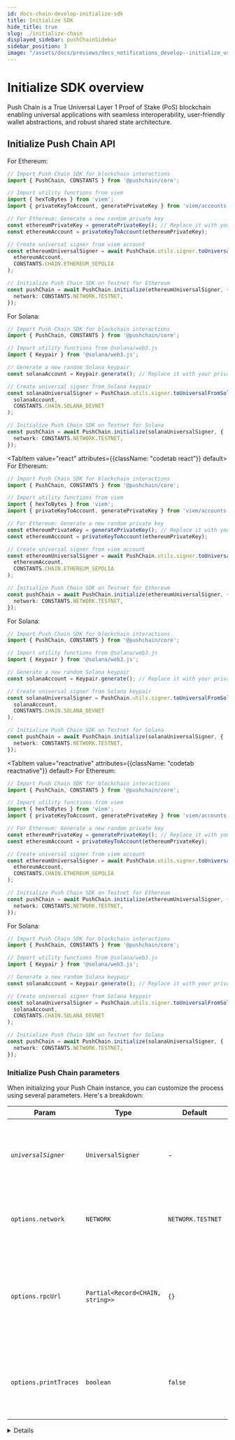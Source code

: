 ```yaml
---
id: docs-chain-develop-initialize-sdk
title: Initialize SDK
hide_title: true
slug: ./initialize-chain
displayed_sidebar: pushChainSidebar
sidebar_position: 3
image: "/assets/docs/previews/docs_notifications_develop--initialize_user.png"
---
```


# Initialize SDK overview

Push Chain is a True Universal Layer 1 Proof of Stake (PoS) blockchain enabling universal applications with seamless interoperability, user-friendly wallet abstractions, and robust shared state architecture.

<head>
  <title>{`Initialize SDK | Push Chain | Push Documentation`}</title>
</head>


## Initialize Push Chain API

<Tabs className="codetabs" groupId="code-examples">
  <TabItem value="js" attributes={{className: "codetab js"}} default>

For Ethereum:

```typescript
// Import Push Chain SDK for blockchain interactions
import { PushChain, CONSTANTS } from '@pushchain/core';

// Import utility functions from viem
import { hexToBytes } from 'viem';
import { privateKeyToAccount, generatePrivateKey } from 'viem/accounts';

// For Ethereum: Generate a new random private key 
const ethereumPrivateKey = generatePrivateKey(); // Replace it with your private key generation logic
const ethereumAccount = privateKeyToAccount(ethereumPrivateKey);

// Create universal signer from viem account
const ethereumUniversalSigner = await PushChain.utils.signer.toUniversalFromViem(
  ethereumAccount,
  CONSTANTS.CHAIN.ETHEREUM_SEPOLIA
);

// Initialize Push Chain SDK on Testnet for Ethereum
const pushChain = await PushChain.initialize(ethereumUniversalSigner, {
  network: CONSTANTS.NETWORK.TESTNET,
});
```

For Solana:

```typescript
// Import Push Chain SDK for blockchain interactions
import { PushChain, CONSTANTS } from '@pushchain/core';

// Import utility functions from @solana/web3.js
import { Keypair } from '@solana/web3.js';

// Generate a new random Solana keypair
const solanaAccount = Keypair.generate(); // Replace it with your private key generation logic

// Create universal signer from Solana keypair
const solanaUniversalSigner = PushChain.utils.signer.toUniversalFromSolanaKeypair(
  solanaAccount,
  CONSTANTS.CHAIN.SOLANA_DEVNET
);

// Initialize Push Chain SDK on Testnet for Solana
const pushChain = await PushChain.initialize(solanaUniversalSigner, {
  network: CONSTANTS.NETWORK.TESTNET,
});
```

  </TabItem>

  <TabItem value="react" attributes={{className: "codetab react"}} default>
For Ethereum:

```typescript
// Import Push Chain SDK for blockchain interactions
import { PushChain, CONSTANTS } from '@pushchain/core';

// Import utility functions from viem
import { hexToBytes } from 'viem';
import { privateKeyToAccount, generatePrivateKey } from 'viem/accounts';

// For Ethereum: Generate a new random private key 
const ethereumPrivateKey = generatePrivateKey(); // Replace it with your private key generation logic
const ethereumAccount = privateKeyToAccount(ethereumPrivateKey);

// Create universal signer from viem account
const ethereumUniversalSigner = await PushChain.utils.signer.toUniversalFromViem(
  ethereumAccount,
  CONSTANTS.CHAIN.ETHEREUM_SEPOLIA
);

// Initialize Push Chain SDK on Testnet for Ethereum
const pushChain = await PushChain.initialize(ethereumUniversalSigner, {
  network: CONSTANTS.NETWORK.TESTNET,
});
```

For Solana:

```typescript
// Import Push Chain SDK for blockchain interactions
import { PushChain, CONSTANTS } from '@pushchain/core';

// Import utility functions from @solana/web3.js
import { Keypair } from '@solana/web3.js';

// Generate a new random Solana keypair
const solanaAccount = Keypair.generate(); // Replace it with your private key generation logic

// Create universal signer from Solana keypair
const solanaUniversalSigner = PushChain.utils.signer.toUniversalFromSolanaKeypair(
  solanaAccount,
  CONSTANTS.CHAIN.SOLANA_DEVNET
);

// Initialize Push Chain SDK on Testnet for Solana
const pushChain = await PushChain.initialize(solanaUniversalSigner, {
  network: CONSTANTS.NETWORK.TESTNET,
});
```
  </TabItem>

  <TabItem value="reactnative" attributes={{className: "codetab reactnative"}} default>
For Ethereum:

```typescript
// Import Push Chain SDK for blockchain interactions
import { PushChain, CONSTANTS } from '@pushchain/core';

// Import utility functions from viem
import { hexToBytes } from 'viem';
import { privateKeyToAccount, generatePrivateKey } from 'viem/accounts';

// For Ethereum: Generate a new random private key 
const ethereumPrivateKey = generatePrivateKey(); // Replace it with your private key generation logic
const ethereumAccount = privateKeyToAccount(ethereumPrivateKey);

// Create universal signer from viem account
const ethereumUniversalSigner = await PushChain.utils.signer.toUniversalFromViem(
  ethereumAccount,
  CONSTANTS.CHAIN.ETHEREUM_SEPOLIA
);

// Initialize Push Chain SDK on Testnet for Ethereum
const pushChain = await PushChain.initialize(ethereumUniversalSigner, {
  network: CONSTANTS.NETWORK.TESTNET,
});
```

For Solana:

```typescript
// Import Push Chain SDK for blockchain interactions
import { PushChain, CONSTANTS } from '@pushchain/core';

// Import utility functions from @solana/web3.js
import { Keypair } from '@solana/web3.js';

// Generate a new random Solana keypair
const solanaAccount = Keypair.generate(); // Replace it with your private key generation logic

// Create universal signer from Solana keypair
const solanaUniversalSigner = PushChain.utils.signer.toUniversalFromSolanaKeypair(
  solanaAccount,
  CONSTANTS.CHAIN.SOLANA_DEVNET
);

// Initialize Push Chain SDK on Testnet for Solana
const pushChain = await PushChain.initialize(solanaUniversalSigner, {
  network: CONSTANTS.NETWORK.TESTNET,
});
```
  </TabItem>
</Tabs>

### Initialize Push Chain parameters

When initializing your Push Chain instance, you can customize the process using several parameters. Here's a breakdown:

| Param      | Type                     |  Default       | Remarks                                                                                                                                                                         |
| ---------- | ------------------------ |  ------------- | ------------------------------------------------------------------------------------------------------------------------------------------------------------------------------- |
| _`universalSigner`_ | `UniversalSigner`             |  -             | Chain-agnostic signer responsible for signing transactions and messages.                                                                                         |
|  `options.network`   | `NETWORK`         | `NETWORK.TESTNET`     | Push Chain environment. Options: MAINNET, TESTNET, LOCALNET                                                                                                                                        |
|  `options.rpcUrl`   | `Partial<Record<CHAIN, string>>`         | `{}`     | Custom RPC URLs mapped by chain IDs. If not provided, the default RPC URLs for the network will be used.                                                                                                                                        |
|  `options.printTraces`   | `boolean`         | `false`     | When true, console logs the internal trace logs for debugging requests to nodes                                                                                                                                        |

<Details summary="Expected response">

```typescript
{
  orchestartor: Orchestrator {
    universalSigner: {
      chain: 'ETHEREUM_SEPOLIA',
      address: '0x707F46E51818d87cC1aEb48599b896Df4C47f822',
      signMessage: [Function: signMessage],
      signTransaction: [Function: signTransaction],
      signTypedData: [Function: signTypedData]
    },
    rpcUrl: {},
    printTraces: true,
    pushClient: PushClient {
      publicClient: [Object],
      pushChainInfo: [Object],
      signerPrivateKey: '...'
    }
  },
  sendTransaction: [Function: bound execute],
  getNMSCAddress: [Function: bound getNMSCAddress]
}
```

| Param | Type | Remarks |
| ---------- | ------------------------ | ------------------------------------------------------------------------------------------------------------------------------------------------------------------------------- |
| `orchestartor` | `Orchestrator` | The core orchestrator that manages the universal signer, RPC configuration, and Push client. Contains universalSigner, rpcUrl settings, printTraces flag, and pushClient instance. |
| `sendTransaction` | `Function` | Bound execute method from the orchestrator. Handles cross-chain transaction execution on Push Chain with parameters like target, value, data, gas settings, and deadline. |
| `getNMSCAddress` | `Function` | Bound method from the orchestrator that computes the NMSC (Non-Mutable Smart Contract) address for the universal signer on Push Chain. Returns address and deployment status. |


#### Orchestrator Properties:

| Property | Type | Remarks |
| ---------- | ------------------------ | ------------------------------------------------------------------------------------------------------------------------------------------------------------------------------- |
| `universalSigner` | `UniversalSigner` | Chain-agnostic signer containing chain info, address, and signing methods (signMessage, signTransaction, signTypedData). |
| `rpcUrl` | `Object` | Custom RPC URL configuration mapped by chain IDs. Empty object {} when using default URLs. |
| `printTraces` | `boolean` | Debug flag that controls whether internal trace logs are printed to console. |
| `pushClient` | `PushClient` | Internal Push client instance containing publicClient, pushChainInfo, and signer credentials for Push Chain operations. |

</Details>